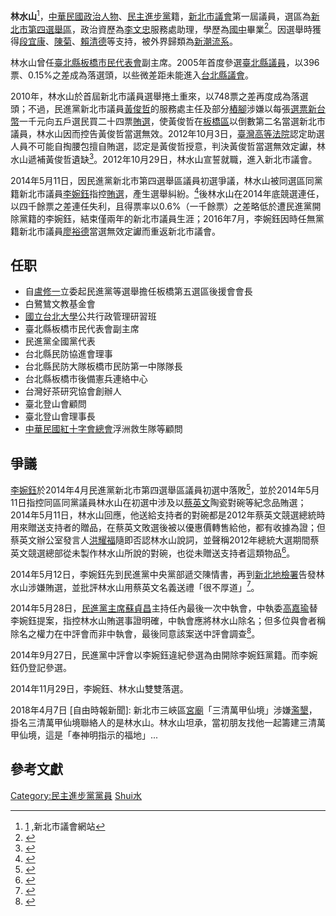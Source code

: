 {{blpsources|time=2014-05-21T02:17:49+00:00}}
'''林水山'''<ref>[http://www.ntp.gov.tw/content/list/list01-1-03-1.aspx?sid=578&cid=171] {{Wayback|url=http://www.ntp.gov.tw/content/list/list01-1-03-1.aspx?sid=578&cid=171 |date=20141129032727 }},新北市議會網站</ref>{{BD|1956年||catIdx=Lin林}}，[[中華民國|中華民國]][[政治人物|政治人物]]、[[民主進步黨|民主進步黨]]籍，[[新北市議會|新北市議會]]第一屆議員，選區為[[新北市第四選舉區|新北市第四選舉區]]，政治資歷為[[李文忠_(台灣)|李文忠]]服務處助理，學歷為[[國中|國中]]畢業<ref>{{Cite web|url=http://www.tpcec.gov.tw/ezfiles/2/1002/img/87/004.pdf|title=新北市第1屆議員選舉（第4選舉區）選舉公報|accessdate=2014-11-25|publisher=新北市選舉委員會|archive-url=https://web.archive.org/web/20160222021748/http://www.tpcec.gov.tw/ezfiles/2/1002/img/87/004.pdf|archive-date=2016-02-22|dead-url=yes}}</ref>。因選舉時獲得[[段宜康|段宜康]]、[[陳菊|陳菊]]、[[賴清德|賴清德]]等支持，被外界歸類為[[新潮流系|新潮流系]]。

林水山曾任[[臺北縣板橋市民代表會|臺北縣板橋市民代表會]]副主席。2005年首度參選[[臺北縣議員|臺北縣議員]]，以396票、0.15%之差成為落選頭，以些微差距未能進入[[台北縣議會|台北縣議會]]。

2010年，林水山於首屆新北市議員選舉捲土重來，以748票之差再度成為落選頭；不過，民進黨新北市議員[[黃俊哲|黃俊哲]]的服務處主任及部分[[樁腳|樁腳]]涉嫌以每張[[選票|選票]][[新台幣|新台幣]]一千元向五戶選民買二十四票[[賄選|賄選]]，使黃俊哲在[[板橋區_(新北市)|板橋區]]以倒數第二名當選新北市議員，林水山因而控告黃俊哲當選無效。2012年10月3日，[[臺灣高等法院|臺灣高等法院]]認定助選人員不可能自掏腰包擅自賄選，認定是黃俊哲授意，判決黃俊哲當選無效定讞，林水山遞補黃俊哲遺缺<ref>{{cite web |url = http://www.appledaily.com.tw/appledaily/article/headline/20121004/34551268 |title = 新北議員涉買票 判當選無效 |author = 綜合報導 |publisher = [[臺灣蘋果日報|臺灣蘋果日報]] |date = 2012-10-04 |accessdate = 2014-08-30 |language = zh-tw |archive-date = 2017-02-02 |archive-url = https://web.archive.org/web/20170202010439/http://www.appledaily.com.tw/appledaily/article/headline/20121004/34551268/ |dead-url = no }}</ref>。2012年10月29日，林水山宣誓就職，進入新北市議會。

2014年5月11日，因民進黨新北市第四選舉區議員初選爭議，林水山被同選區同黨籍新北市議員[[李婉鈺|李婉鈺]]指控[[賄選|賄選]]，產生選舉糾紛。<ref>{{cite news|title=初選落馬 李婉鈺控林水山涉賄選|url=http://news.ltn.com.tw/news/politics/breakingnews/1005615|publisher=自由時報|date=2014-05-12|accessdate=2014-11-25|archive-date=2019-06-09|archive-url=https://web.archive.org/web/20190609130909/https://news.ltn.com.tw/news/politics/breakingnews/1005615|dead-url=no}}</ref>後林水山在2014年底競選連任，以四千餘票之差連任失利，且得票率以0.6%（一千餘票）之差略低於遭民進黨開除黨籍的李婉鈺，結束僅兩年的新北市議員生涯；2016年7月，李婉鈺因時任無黨籍新北市議員[[廖裕德|廖裕德]]當選無效定讞而重返新北市議會。

==任职==
* 自[[盧修一|盧修一]]立委起民進黨等選舉擔任板橋第五選區後援會會長
* 白鷺鷥文教基金會
* [[國立台北大學|國立台北大學]]公共行政管理研習班
* 臺北縣板橋市民代表會副主席
* 民進黨全國黨代表
* 台北縣民防協進會理事
* 台北縣民防大隊板橋市民防第一中隊隊長
* 台北縣板橋市後備憲兵連絡中心
* 台灣好茶研究協會創辦人
* 臺北登山會顧問
* 臺北登山會理事長
* [[中華民國紅十字會總會|中華民國紅十字會總會]]浮洲救生隊等顧問

==爭議==
[[李婉鈺|李婉鈺]]於2014年4月民進黨新北市第四選舉區議員初選中落敗<ref>{{cite web |url = http://www.appledaily.com.tw/appledaily/article/headline/20140425/35789550 |title = 初選爆冷落馬 李婉鈺含淚接受 |author = 曾佳俊、林修卉 |publisher = 臺灣蘋果日報 |date = 2014-04-25 |accessdate = 2014-08-30 |language = zh-tw |archive-date = 2016-03-09 |archive-url = https://web.archive.org/web/20160309183020/http://www.appledaily.com.tw/appledaily/article/headline/20140425/35789550/ |dead-url = no }}</ref>，並於2014年5月11日指控同區同黨議員林水山在初選中涉及以[[蔡英文|蔡英文]]陶瓷對碗等紀念品賄選；2014年5月11日，林水山回應，他送給支持者的對碗都是2012年蔡英文競選總統時用來贈送支持者的贈品，在蔡英文敗選後被以優惠價轉售給他，都有收據為證；但蔡英文辦公室發言人[[洪耀福|洪耀福]]隨即否認林水山說詞，並聲稱2012年總統大選期間蔡英文競選總部從未製作林水山所說的對碗，也從未贈送支持者這類物品<ref>{{cite web |url = http://www.chinatimes.com/newspapers/20140512000282-260102 |title = 賄選陰謀論 傳蘇系嫁禍小英 |author = 朱真楷 |publisher = [[中國時報|中國時報]] |date = 2014-05-12 |accessdate = 2014-05-23 |language = zh-tw |archive-date = 2019-06-08 |archive-url = https://web.archive.org/web/20190608064424/https://www.chinatimes.com/newspapers/20140512000282-260102 |dead-url = no }}</ref>。

2014年5月12日，李婉鈺先到民進黨中央黨部遞交陳情書，再到[[新北地檢署|新北地檢署]]告發林水山涉嫌賄選，並批評林水山用蔡英文名義送禮「很不厚道」<ref>{{cite web |url = http://www.appledaily.com.tw/realtimenews/article/local/20140512/396264 |title = 不甘黨內初選落敗 李婉鈺告榜首賄選 |author = 黃哲民 |publisher = 臺灣蘋果日報即時新聞 |date = 2014-05-12 |accessdate = 2014-06-14 |language = zh-tw |archive-date = 2015-09-24 |archive-url = https://web.archive.org/web/20150924141548/http://www.appledaily.com.tw/realtimenews/article/local/20140512/396264 |dead-url = no }}</ref>。

2014年5月28日，[[民進黨主席|民進黨主席]][[蘇貞昌|蘇貞昌]]主持任內最後一次中執會，中執委[[高嘉瑜|高嘉瑜]]替李婉鈺提案，指控林水山賄選事證明確，中執會應將林水山除名；但多位與會者稱除名之權力在中評會而非中執會，最後同意該案送中評會調查<ref>{{cite web |url = http://www.stormmediagroup.com/opencms/news/detail/ce0852b6-e679-11e3-aa1f-ef2804cba5a1/?uuid=ce0852b6-e679-11e3-aa1f-ef2804cba5a1 |title = 蘇最後中執會氣氛火爆 險上演「霸佔主席台」 |author = 顏振凱 |publisher = [[風傳媒|風傳媒]] |date = 2014-05-28 |accessdate = 2014-05-31 |language = zh-tw |archive-url = https://web.archive.org/web/20140530020914/http://www.stormmediagroup.com/opencms/news/detail/ce0852b6-e679-11e3-aa1f-ef2804cba5a1/?uuid=ce0852b6-e679-11e3-aa1f-ef2804cba5a1 |archive-date = 2014-05-30 |dead-url = yes }}</ref>。

2014年9月27日，民進黨中評會以李婉鈺違紀參選為由開除李婉鈺黨籍。而李婉鈺仍登記參選。

2014年11月29日，李婉鈺、林水山雙雙落選。

2018年4月7日 [自由時報新聞]: 新北市三峽區[[宮廟|宮廟]]「三清萬甲仙境」涉嫌[[濫墾|濫墾]]，掛名三清萬甲仙境聯絡人的是林水山。林水山坦承，當初朋友找他一起籌建三清萬甲仙境，這是「奉神明指示的福地」...

==參考文獻==
{{reflist}}

{{第1屆新北市議員}}
{{DEFAULTSORT:Lin林}}

[[Category:民主進步黨黨員|Category:民主進步黨黨員]]
[[Category:林姓|Shui水]]